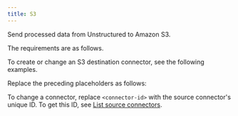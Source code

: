 ```yaml
---
title: S3
---
```


Send processed data from Unstructured to Amazon S3.

The requirements are as follows.


<s3Prerequisites />

To create or change an S3 destination connector, see the following examples.


<CodeGroup>
    <s3SDK />
    <s3APIRESTCreate />
    <s3APIRESTChange />
</CodeGroup>

Replace the preceding placeholders as follows:


<s3APIPlaceholders />

To change a connector, replace `<connector-id>` with the source connector's unique ID. 
To get this ID, see [List source connectors](/platform/api/overview#list-source-connectors).